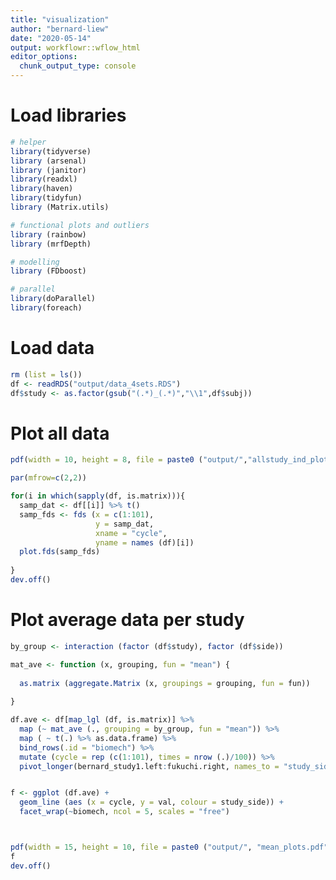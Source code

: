 ```yaml
---
title: "visualization"
author: "bernard-liew"
date: "2020-05-14"
output: workflowr::wflow_html
editor_options:
  chunk_output_type: console
---
```



# Load libraries

```r
# helper
library(tidyverse)
library (arsenal)
library (janitor)
library(readxl)
library(haven)
library(tidyfun)
library (Matrix.utils)

# functional plots and outliers
library (rainbow)
library (mrfDepth)

# modelling
library (FDboost)

# parallel
library(doParallel)
library(foreach)

```

# Load data

```r
rm (list = ls())
df <- readRDS("output/data_4sets.RDS")
df$study <- as.factor(gsub("(.*)_(.*)","\\1",df$subj))
```

# Plot all data

```r
pdf(width = 10, height = 8, file = paste0 ("output/","allstudy_ind_plots.pdf"))

par(mfrow=c(2,2))

for(i in which(sapply(df, is.matrix))){
  samp_dat <- df[[i]] %>% t()
  samp_fds <- fds (x = c(1:101), 
                   y = samp_dat, 
                   xname = "cycle", 
                   yname = names (df)[i])
  plot.fds(samp_fds)
  
}
dev.off()
```


# Plot average data per study 

```r
by_group <- interaction (factor (df$study), factor (df$side))

mat_ave <- function (x, grouping, fun = "mean") {
  
  as.matrix (aggregate.Matrix (x, groupings = grouping, fun = fun))
  
}

df.ave <- df[map_lgl (df, is.matrix)] %>%
  map (~ mat_ave (., grouping = by_group, fun = "mean")) %>%
  map ( ~ t(.) %>% as.data.frame) %>%
  bind_rows(.id = "biomech") %>%
  mutate (cycle = rep (c(1:101), times = nrow (.)/100)) %>%
  pivot_longer(bernard_study1.left:fukuchi.right, names_to = "study_side", values_to = "val")


f <- ggplot (df.ave) +
  geom_line (aes (x = cycle, y = val, colour = study_side)) +
  facet_wrap(~biomech, ncol = 5, scales = "free")



pdf(width = 15, height = 10, file = paste0 ("output/", "mean_plots.pdf"))
f
dev.off()
```

